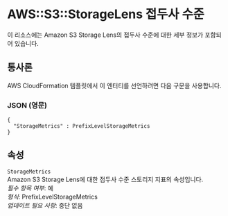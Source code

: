 # AWS::S3::StorageLens 접두사 수준

이 리소스에는 Amazon S3 Storage Lens의 접두사 수준에 대한 세부 정보가 포함되어 있습니다.

## 통사론

AWS CloudFormation 템플릿에서 이 엔터티를 선언하려면 다음 구문을 사용합니다.

### JSON (영문)

```
{
  "StorageMetrics" : PrefixLevelStorageMetrics
}
```

## 속성

`StorageMetrics`  
Amazon S3 Storage Lens에 대한 접두사 수준 스토리지 지표의 속성입니다.  
_필수 항목 여부_: 예  
_형식_: PrefixLevelStorageMetrics  
_업데이트 필요 사항_: 중단 없음

